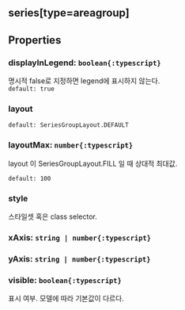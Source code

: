 ## series[type=areagroup]

## Properties

### displayInLegend: `boolean{:typescript}`
명시적 false로 지정하면 legend에 표시하지 않는다.  
`default: true`  

### layout


`default: SeriesGroupLayout.DEFAULT`  

### layoutMax: `number{:typescript}`
layout 이  SeriesGroupLayout.FILL 일 때 상대적 최대값.

  
`default: 100`  

### style
스타일셋 혹은 class selector.  

### xAxis: `string | number{:typescript}`

### yAxis: `string | number{:typescript}`

### visible: `boolean{:typescript}`
표시 여부.
모델에 따라 기본값이 다르다.  
